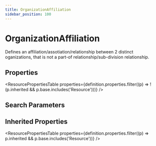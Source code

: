 ```yaml
---
title: OrganizationAffiliation
sidebar_position: 100
---
```



# OrganizationAffiliation

Defines an affiliation/assotiation/relationship between 2 distinct oganizations, that is not a part-of relationship/sub-division relationship.

## Properties

<ResourcePropertiesTable properties={definition.properties.filter((p) => !(p.inherited && p.base.includes('Resource')))} />

## Search Parameters

<SearchParamsTable searchParams={definition.searchParameters} />

## Inherited Properties

<ResourcePropertiesTable properties={definition.properties.filter((p) => p.inherited && p.base.includes('Resource'))} />


